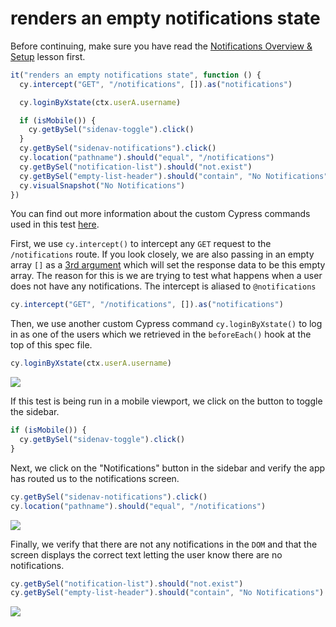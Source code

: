 # renders an empty notifications state

Before continuing, make sure you have read the [Notifications Overview & Setup](Notifications%20Overview%20&%20Setup%206a27a2d9b5434a229982931bf0821066.md) lesson first.

```js
it("renders an empty notifications state", function () {
  cy.intercept("GET", "/notifications", []).as("notifications")

  cy.loginByXstate(ctx.userA.username)

  if (isMobile()) {
    cy.getBySel("sidenav-toggle").click()
  }
  cy.getBySel("sidenav-notifications").click()
  cy.location("pathname").should("equal", "/notifications")
  cy.getBySel("notification-list").should("not.exist")
  cy.getBySel("empty-list-header").should("contain", "No Notifications")
  cy.visualSnapshot("No Notifications")
})
```

You can find out more information about the custom Cypress commands used in this test [here](/real-world-examples/custom-cypress-commands).

First, we use `cy.intercept()` to intercept any `GET` request to the `/notifications` route. If you look closely, we are also passing in an empty array `[]` as a [3rd argument](https://docs.cypress.io/api/commands/intercept#Arguments) which will set the response data to be this empty array. The reason for this is we are trying to test what happens when a user does not have any notifications. The intercept is aliased to `@notifications`

```js
cy.intercept("GET", "/notifications", []).as("notifications")
```

Then, we use another custom Cypress command `cy.loginByXstate()` to log in as one of the users which we retrieved in the `beforeEach()` hook at the top of this spec file.

```js
cy.loginByXstate(ctx.userA.username)
```

![](/images/real-world-examples/notifications/renders-an-empty-notifications-state/Screen_Shot_2021-09-16_at_9.09.45_AM.png)

If this test is being run in a mobile viewport, we click on the button to toggle the sidebar.

```js
if (isMobile()) {
  cy.getBySel("sidenav-toggle").click()
}
```

Next, we click on the "Notifications" button in the sidebar and verify the app has routed us to the notifications screen.

```js
cy.getBySel("sidenav-notifications").click()
cy.location("pathname").should("equal", "/notifications")
```

![](/images/real-world-examples/notifications/renders-an-empty-notifications-state/Screen_Shot_2021-09-16_at_9.10.15_AM.png)

Finally, we verify that there are not any notifications in the `DOM` and that the screen displays the correct text letting the user know there are no notifications.

```js
cy.getBySel("notification-list").should("not.exist")
cy.getBySel("empty-list-header").should("contain", "No Notifications")
```

![](/images/real-world-examples/notifications/renders-an-empty-notifications-state/Screen_Shot_2021-09-16_at_9.10.31_AM.png)
